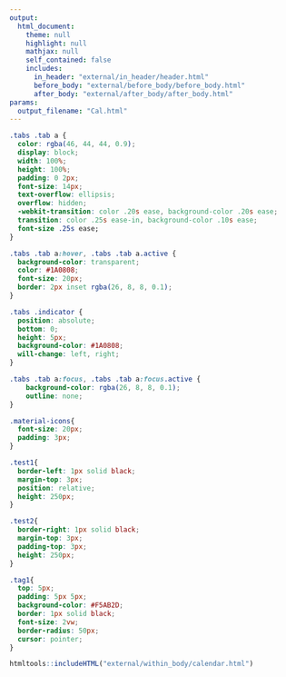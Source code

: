 ```yaml
---
output: 
  html_document:
    theme: null
    highlight: null
    mathjax: null
    self_contained: false
    includes:
      in_header: "external/in_header/header.html"
      before_body: "external/before_body/before_body.html"
      after_body: "external/after_body/after_body.html"
params:
  output_filename: "Cal.html"
---
```


```css
.tabs .tab a {
  color: rgba(46, 44, 44, 0.9);
  display: block;
  width: 100%;
  height: 100%;
  padding: 0 2px;
  font-size: 14px;
  text-overflow: ellipsis;
  overflow: hidden;
  -webkit-transition: color .20s ease, background-color .20s ease;
  transition: color .25s ease-in, background-color .10s ease;
  font-size .25s ease;
}

.tabs .tab a:hover, .tabs .tab a.active {
  background-color: transparent;
  color: #1A0808;
  font-size: 20px;
  border: 2px inset rgba(26, 8, 8, 0.1);
}

.tabs .indicator {
  position: absolute;
  bottom: 0;
  height: 5px;
  background-color: #1A0808;
  will-change: left, right;
}

.tabs .tab a:focus, .tabs .tab a:focus.active {
    background-color: rgba(26, 8, 8, 0.1);
    outline: none;
}

.material-icons{
  font-size: 20px;
  padding: 3px;
}

.test1{
  border-left: 1px solid black;
  margin-top: 3px; 
  position: relative;
  height: 250px;
}

.test2{
  border-right: 1px solid black;
  margin-top: 3px;
  padding-top: 3px; 
  height: 250px;
}

.tag1{
  top: 5px;
  padding: 5px 5px;
  background-color: #F5AB2D;
  border: 1px solid black;
  font-size: 2vw;
  border-radius: 50px;
  cursor: pointer;
}
```

```r
htmltools::includeHTML("external/within_body/calendar.html")

```